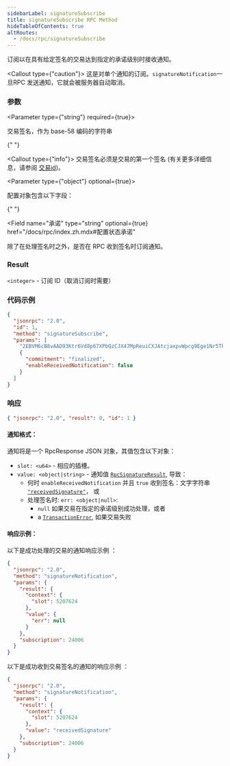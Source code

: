 ```yaml
---
sidebarLabel: signatureSubscribe
title: signatureSubscribe RPC Method
hideTableOfContents: true
altRoutes:
  - /docs/rpc/signatureSubscribe
---
```


订阅以在具有给定签名的交易达到指定的承诺级别时接收通知。

<Callout type={"caution"}>
  这是对单个通知的订阅。`signatureNotification`一旦RPC
  发送通知，它就会被服务器自动取消。
</Callout>

<DocSideBySide>

<DocLeftSide>

### 参数

<Parameter type={"string"} required={true}>

交易签名，作为 base-58 编码的字符串

{" "}

<Callout type={"info"}>
  交易签名必须是交易的第一个签名 (有关更多详细信息，请参阅
  [交易id](/docs/terminology.md#transaction-id))。
</Callout>

</Parameter>

<Parameter type={"object"} optional={true}>

配置对象包含以下字段：

{" "}

<Field
  name="承诺"
  type="string"
  optional={true}
  href="/docs/rpc/index.zh.mdx#配置状态承诺"
></Field>

<Field name="启用接收通知" type="bool" optional={true}>

除了在处理签名时之外，是否在 RPC 收到签名时订阅通知。

</Field>

</Parameter>

### Result

`<integer>` - 订阅 ID（取消订阅时需要）

</DocLeftSide>

<DocRightSide>

### 代码示例

```json
{
  "jsonrpc": "2.0",
  "id": 1,
  "method": "signatureSubscribe",
  "params": [
    "2EBVM6cB8vAAD93Ktr6Vd8p67XPbQzCJX47MpReuiCXJAtcjaxpvWpcg9Ege1Nr5Tk3a2GFrByT7WPBjdsTycY9b",
    {
      "commitment": "finalized",
      "enableReceivedNotification": false
    }
  ]
}
```

### 响应

```json
{ "jsonrpc": "2.0", "result": 0, "id": 1 }
```

</DocRightSide>
</DocSideBySide>

#### 通知格式：

通知将是一个 RpcResponse JSON 对象，其值包含以下对象：

- `slot: <u64>` - 相应的插槽。
- `value: <object|string>` - 通知值
  [`RpcSignatureResult`](https://github.com/solana-labs/solana/blob/6d28fd455b07e3557fc6c0c3ddf3ba03e3fe8482/rpc-client-api/src/response.rs#L265-L268),
  导致：
  - 何时 `enableReceivedNotification` 并且 `true` 收到签名：文字字符串
    [`"receivedSignature"`](https://github.com/solana-labs/solana/blob/6d28fd455b07e3557fc6c0c3ddf3ba03e3fe8482/rpc-client-api/src/response.rs#L286-L288)，
    或
  - 处理签名时: `err: <object|null>`:
    - `null` 如果交易在指定的承诺级别成功处理，或者
    - a
      [`TransactionError`](https://github.com/solana-labs/solana/blob/6d28fd455b07e3557fc6c0c3ddf3ba03e3fe8482/sdk/src/transaction/error.rs#L15-L164),
      如果交易失败

#### 响应示例：

以下是成功处理的交易的通知响应示例 ：

```json
{
  "jsonrpc": "2.0",
  "method": "signatureNotification",
  "params": {
    "result": {
      "context": {
        "slot": 5207624
      },
      "value": {
        "err": null
      }
    },
    "subscription": 24006
  }
}
```

以下是成功收到交易签名的通知的响应示例 ：

```json
{
  "jsonrpc": "2.0",
  "method": "signatureNotification",
  "params": {
    "result": {
      "context": {
        "slot": 5207624
      },
      "value": "receivedSignature"
    },
    "subscription": 24006
  }
}
```
